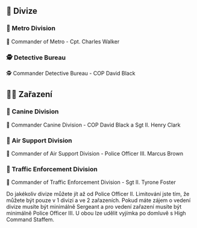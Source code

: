 
## 🔮 Divize

### 🥷 Metro Division
🥷 Commander of Metro - Cpt. Charles Walker

### 🕵️ Detective Bureau
🕵️ Commander Detective Bureau - COP David Black

## 🧑‍🔬 Zařazení

### 🦮 Canine Division
🦮 Commander Canine Division - COP David Black a Sgt II. Henry Clark

### 🚁 Air Support Division
🚁 Commander of Air Support Division - Police Officer III. Marcus Brown

### 🦺 Traffic Enforcement Division
🦺 Commander of Traffic Enforcement Division - Sgt II. Tyrone Foster


<Callout type="info" emoji="ℹ️">
  Do jakékoliv divize můžete jít až od Police Officer II. Limitování jste tím, že můžete být pouze v 1 divizi a ve 2 zařazeních. Pokud máte zájem o vedení divize musíte být minimálně Sergeant a pro vedení zařazení musíte být minimálně Police Officer III. U obou lze udělit vyjímka po domluvě s High Command Staffem.
</Callout>
